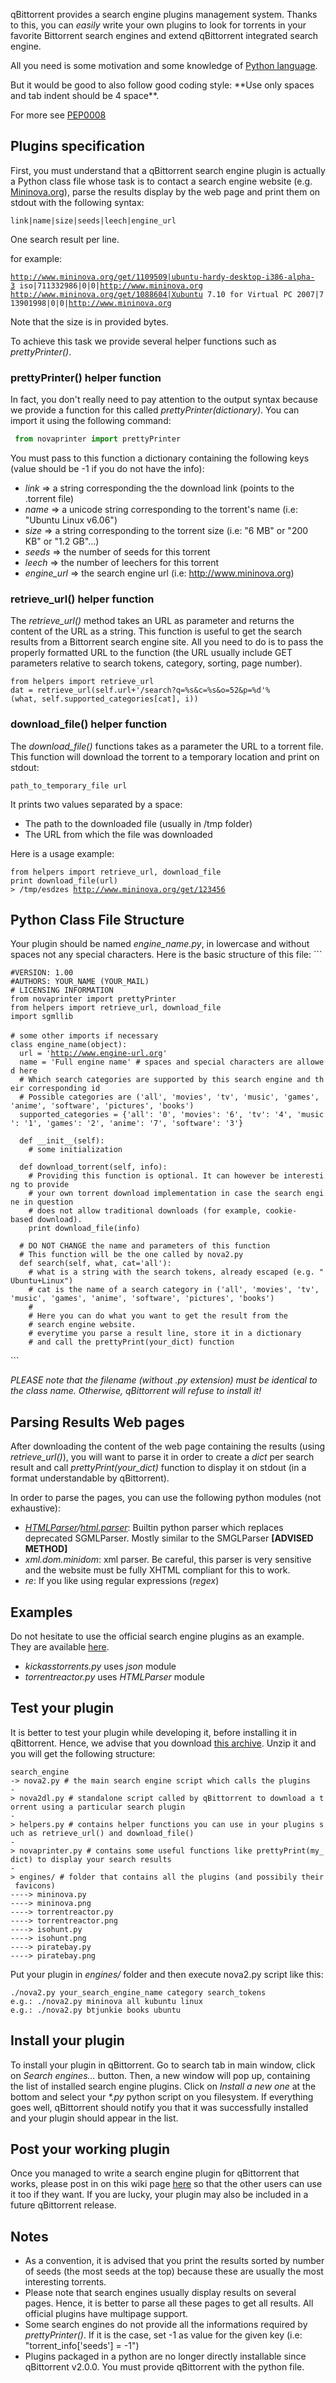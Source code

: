 qBittorrent provides a search engine plugins management system. Thanks to this, you can ''easily'' write your own plugins to look for torrents in your favorite Bittorrent search engines and extend qBittorrent integrated search engine.

All you need is some motivation and some knowledge of [http://www.python.org Python language].

But it would be good to also follow good coding style: **Use only spaces and tab indent should be 4 space**.

For more see [https://www.python.org/dev/peps/pep-0008/ PEP0008]

==Plugins specification==

First, you must understand that a qBittorrent search engine plugin is actually a Python class file whose task is to contact a search engine website (e.g. [http://www.mininova.org Mininova.org]), parse the results display by the web page and print them on stdout with the following syntax:
 link|name|size|seeds|leech|engine_url

One search result per line.

for example:
 http://www.mininova.org/get/1109509|ubuntu-hardy-desktop-i386-alpha-3 iso|711332986|0|0|http://www.mininova.org
 http://www.mininova.org/get/1088604|Xubuntu 7.10 for Virtual PC 2007|713901998|0|0|http://www.mininova.org

Note that the size is in provided bytes.

To achieve this task we provide several helper functions such as ''prettyPrinter()''.

===prettyPrinter() helper function===
In fact, you don't really need to pay attention to the output syntax because we provide a function for this called ''prettyPrinter(dictionary)''. You can import it using the following command:
<source lang="python">
 from novaprinter import prettyPrinter
</source>

You must pass to this function a dictionary containing the following keys (value should be -1 if you do not have the info):
* ''link'' => a string corresponding the the download link (points to the .torrent file)
* ''name'' => a unicode string corresponding to the torrent's name (i.e: "Ubuntu Linux v6.06")
* ''size'' => a string corresponding to the torrent size (i.e: "6 MB" or "200 KB" or "1.2 GB"...)
* ''seeds'' => the number of seeds for this torrent
* ''leech'' => the number of leechers for this torrent
* ''engine_url'' => the search engine url (i.e: http://www.mininova.org)

===retrieve_url() helper function===
The ''retrieve_url()'' method takes an URL as parameter and returns the content of the URL as a string. This function is useful to get the search results from a Bittorrent search engine site. All you need to do is to pass the properly formatted URL to the function (the URL usually include GET parameters relative to search tokens, category, sorting, page number).

 from helpers import retrieve_url
 dat = retrieve_url(self.url+'/search?q=%s&c=%s&o=52&p=%d'%(what, self.supported_categories[cat], i))


===download_file() helper function===
The ''download_file()'' functions takes as a parameter the URL to a torrent file. This function will download the torrent to a temporary location and print on stdout:
 path_to_temporary_file url

It prints two values separated by a space:
* The path to the downloaded file (usually in /tmp folder)
* The URL from which the file was downloaded

Here is a usage example:
 from helpers import retrieve_url, download_file
 print download_file(url)
 > /tmp/esdzes http://www.mininova.org/get/123456

==Python Class File Structure==
Your plugin should be named ''engine_name.py'', in lowercase and without spaces not any special characters. Here is the basic structure of this file:
```
 #VERSION: 1.00
 #AUTHORS: YOUR_NAME (YOUR_MAIL)
 # LICENSING INFORMATION
 from novaprinter import prettyPrinter
 from helpers import retrieve_url, download_file
 import sgmllib
 
 # some other imports if necessary
 class engine_name(object):
   url = 'http://www.engine-url.org'
   name = 'Full engine name' # spaces and special characters are allowed here
   # Which search categories are supported by this search engine and their corresponding id
   # Possible categories are ('all', 'movies', 'tv', 'music', 'games', 'anime', 'software', 'pictures', 'books')
   supported_categories = {'all': '0', 'movies': '6', 'tv': '4', 'music': '1', 'games': '2', 'anime': '7', 'software': '3'}
 	
   def __init__(self):
     # some initialization
   
   def download_torrent(self, info):
     # Providing this function is optional. It can however be interesting to provide
     # your own torrent download implementation in case the search engine in question
     # does not allow traditional downloads (for example, cookie-based download).
     print download_file(info)
 	
   # DO NOT CHANGE the name and parameters of this function
   # This function will be the one called by nova2.py
   def search(self, what, cat='all'):
     # what is a string with the search tokens, already escaped (e.g. "Ubuntu+Linux")
     # cat is the name of a search category in ('all', 'movies', 'tv', 'music', 'games', 'anime', 'software', 'pictures', 'books')
     # 
     # Here you can do what you want to get the result from the
     # search engine website.
     # everytime you parse a result line, store it in a dictionary
     # and call the prettyPrint(your_dict) function
```

''PLEASE note that the filename (without .py extension) must be identical to the class name. Otherwise, qBittorrent will refuse to install it!''

==Parsing Results Web pages ==
After downloading the content of the web page containing the results (using ''retrieve_url()''), you will want to parse it in order to create a ''dict'' per search result and call ''prettyPrint(your_dict)'' function to display it on stdout (in a format understandable by qBittorrent).

In order to parse the pages, you can use the following python modules (not exhaustive):
* ''[https://docs.python.org/2/library/htmlparser.html HTMLParser]/[https://docs.python.org/3/library/html.parser.html html.parser]'': Builtin python parser which replaces deprecated SGMLParser. Mostly similar to the SMGLParser '''[ADVISED METHOD]'''
* ''xml.dom.minidom'': xml parser. Be careful, this parser is very sensitive and the website must be fully XHTML compliant for this to work.
* ''re'': If you like using regular expressions (''regex'')

==Examples==
Do not hesitate to use the official search engine plugins as an example. They are available [https://github.com/qbittorrent/qBittorrent/tree/master/src/searchengine/nova/engines here]. 
* ''kickasstorrents.py'' uses ''json'' module
* ''torrentreactor.py'' uses ''HTMLParser'' module

==Test your plugin==
It is better to test your plugin while developing it, before installing it in qBittorrent. Hence, we advise that you download [http://hydr0g3n.free.fr/search_engine.zip this archive]. Unzip it and you will get the following structure:
 
 search_engine
 -> nova2.py # the main search engine script which calls the plugins
 -> nova2dl.py # standalone script called by qBittorrent to download a torrent using a particular search plugin
 -> helpers.py # contains helper functions you can use in your plugins such as retrieve_url() and download_file()
 -> novaprinter.py # contains some useful functions like prettyPrint(my_dict) to display your search results
 -> engines/ # folder that contains all the plugins (and possibily their favicons)
 ----> mininova.py
 ----> mininova.png
 ----> torrentreactor.py
 ----> torrentreactor.png
 ----> isohunt.py
 ----> isohunt.png
 ----> piratebay.py
 ----> piratebay.png


Put your plugin in ''engines/'' folder and then execute nova2.py script like this:
 ./nova2.py your_search_engine_name category search_tokens
 e.g.: ./nova2.py mininova all kubuntu linux
 e.g.: ./nova2.py btjunkie books ubuntu

==Install your plugin==
To install your plugin in qBittorrent. Go to search tab in main window, click on ''Search engines...'' button. Then, a new window will pop up, containing the list of installed search engine plugins. Click on ''Install a new one'' at the bottom and select your ''*.py'' python script on you filesystem. If everything goes well, qBittorrent should notify you that it was successfully installed and your plugin should appear in the list.

==Post your working plugin==
Once you managed to write a search engine plugin for qBittorrent that works, please post in on this wiki page [http://plugins.qbittorrent.org here] so that the other users can use it too if they want. If you are lucky, your plugin may also be included in a future qBittorrent release.

==Notes==
* As a convention, it is advised that you print the results sorted by number of seeds (the most seeds at the top) because these are usually the most interesting torrents.
* Please note that search engines usually display results on several pages. Hence, it is better to parse all these pages to get all results. All official plugins have multipage support.
* Some search engines do not provide all the informations required by ''prettyPrinter()''. If it is the case, set -1 as value for the given key (i.e: "torrent_info['seeds'] = -1")
* Plugins packaged in a python are no longer directly installable since qBittorrent v2.0.0. You must provide qBittorrent with the python file.
